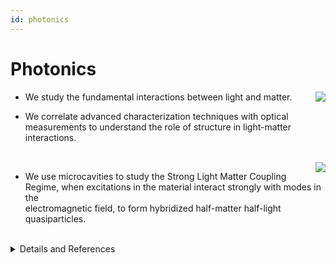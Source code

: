 ```yaml
---
id: photonics
---
```




# Photonics

<img src={i1} align="right" className="research-img"/>

- We study the fundamental interactions between light and matter.

- We correlate advanced characterization techniques with optical measurements to understand the role of structure in light-matter interactions.
<br/>
<img src={i2} align="right" className="research-img"/>

- We use microcavities to study the Strong Light Matter Coupling Regime, when excitations in the material interact strongly with modes in the <br/> electromagnetic field, to form hybridized half-matter half-light quasiparticles. 

<br/>

<details>
<summary>Details and References</summary>

Group Memebers: [Martin](../People/Graduate%20Students/martin)

Metal-halide perovskites have demonstrated great potential for photonic applications due to their tunable bandgap through compositional change, which allows for light absorption from the ultraviolet to the near infra-red. In quantum photonics, the interactions of light with matter play an essential role in determining the output quantum state of light. However, it is not yet fully explored how the structure of perovskites affects their light-matter interactions.  Our research focuses on understanding the dynamics of light-induced excited states in metal halide perovskites and their dependance on structural properties. By understanding the relationship between the structural properties of perovskites and their light-matter interactions, we aim to design novel photonic devices with improved performance.
    
</details>
